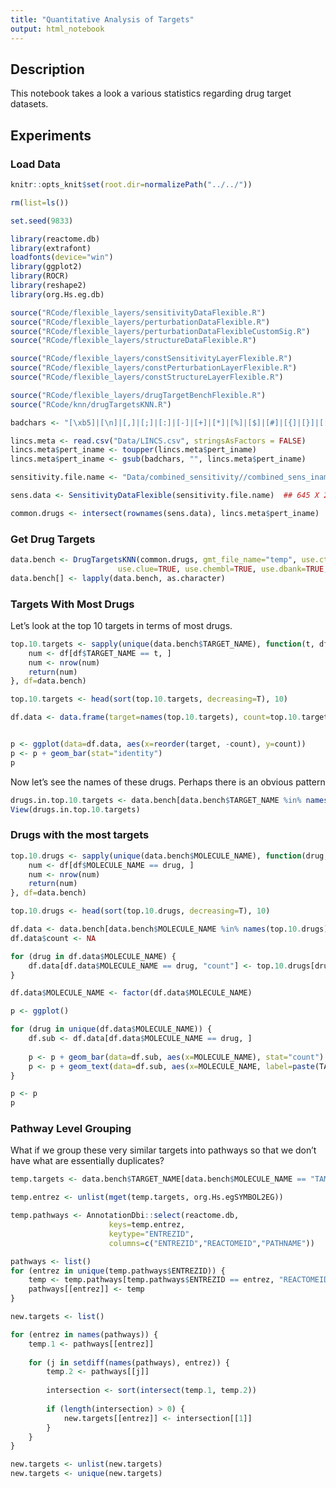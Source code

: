 ```yaml
---
title: "Quantitative Analysis of Targets"
output: html_notebook
---
```


## Description

This notebook takes a look a various statistics regarding drug target datasets.

## Experiments

### Load Data

```r
knitr::opts_knit$set(root.dir=normalizePath("../../"))
```

```r
rm(list=ls())

set.seed(9833)

library(reactome.db)
library(extrafont)
loadfonts(device="win")
library(ggplot2)
library(ROCR)
library(reshape2)
library(org.Hs.eg.db)

source("RCode/flexible_layers/sensitivityDataFlexible.R")
source("RCode/flexible_layers/perturbationDataFlexible.R")
source("RCode/flexible_layers/perturbationDataFlexibleCustomSig.R")
source("RCode/flexible_layers/structureDataFlexible.R")

source("RCode/flexible_layers/constSensitivityLayerFlexible.R")
source("RCode/flexible_layers/constPerturbationLayerFlexible.R")
source("RCode/flexible_layers/constStructureLayerFlexible.R")

source("RCode/flexible_layers/drugTargetBenchFlexible.R")
source("RCode/knn/drugTargetsKNN.R")

badchars <- "[\xb5]|[\n]|[,]|[;]|[:]|[-]|[+]|[*]|[%]|[$]|[#]|[{]|[}]|[[]|[]]|[|]|[\\^]|[/]|[\\]|[.]|[_]|[ ]"
```

```r
lincs.meta <- read.csv("Data/LINCS.csv", stringsAsFactors = FALSE)
lincs.meta$pert_iname <- toupper(lincs.meta$pert_iname)
lincs.meta$pert_iname <- gsub(badchars, "", lincs.meta$pert_iname)
```


```r
sensitivity.file.name <- "Data/combined_sensitivity//combined_sens_iname_replaced.RData"

sens.data <- SensitivityDataFlexible(sensitivity.file.name)  ## 645 X 239
```

```r
common.drugs <- intersect(rownames(sens.data), lincs.meta$pert_iname)
```

### Get Drug Targets

```r
data.bench <- DrugTargetsKNN(common.drugs, gmt_file_name="temp", use.ctrpv2=TRUE,
                        use.clue=TRUE, use.chembl=TRUE, use.dbank=TRUE, use.dtc=FALSE)
data.bench[] <- lapply(data.bench, as.character)
```

### Targets With Most Drugs

Let's look at the top 10 targets in terms of most drugs.

```r
top.10.targets <- sapply(unique(data.bench$TARGET_NAME), function(t, df) {
    num <- df[df$TARGET_NAME == t, ]
    num <- nrow(num)
    return(num)
}, df=data.bench)

top.10.targets <- head(sort(top.10.targets, decreasing=T), 10)

df.data <- data.frame(target=names(top.10.targets), count=top.10.targets)


p <- ggplot(data=df.data, aes(x=reorder(target, -count), y=count))
p <- p + geom_bar(stat="identity")
p
```
Now let's see the names of these drugs. Perhaps there is an obvious pattern

```r
drugs.in.top.10.targets <- data.bench[data.bench$TARGET_NAME %in% names(top.10.targets), ]
View(drugs.in.top.10.targets)
```

### Drugs with the most targets

```r
top.10.drugs <- sapply(unique(data.bench$MOLECULE_NAME), function(drug, df) {
    num <- df[df$MOLECULE_NAME == drug, ]
    num <- nrow(num)
    return(num)
}, df=data.bench)

top.10.drugs <- head(sort(top.10.drugs, decreasing=T), 10)

df.data <- data.bench[data.bench$MOLECULE_NAME %in% names(top.10.drugs), ]
df.data$count <- NA

for (drug in df.data$MOLECULE_NAME) {
    df.data[df.data$MOLECULE_NAME == drug, "count"] <- top.10.drugs[drug]
}

df.data$MOLECULE_NAME <- factor(df.data$MOLECULE_NAME)

p <- ggplot()

for (drug in unique(df.data$MOLECULE_NAME)) {
    df.sub <- df.data[df.data$MOLECULE_NAME == drug, ]
    
    p <- p + geom_bar(data=df.sub, aes(x=MOLECULE_NAME), stat="count")
    p <- p + geom_text(data=df.sub, aes(x=MOLECULE_NAME, label=paste(TARGET_NAME, collapse="\n"), y=count / 2), stat="identity", color="white", family="Helvetica")
}

p <- p
p

```

### Pathway Level Grouping

What if we group these very similar targets into pathways so that we don't have what are essentially duplicates? 

```r
temp.targets <- data.bench$TARGET_NAME[data.bench$MOLECULE_NAME == "TAMOXIFEN"]

temp.entrez <- unlist(mget(temp.targets, org.Hs.egSYMBOL2EG))

temp.pathways <- AnnotationDbi::select(reactome.db,
                      keys=temp.entrez,
                      keytype="ENTREZID",
                      columns=c("ENTREZID","REACTOMEID","PATHNAME"))

pathways <- list()
for (entrez in unique(temp.pathways$ENTREZID)) {
    temp <- temp.pathways[temp.pathways$ENTREZID == entrez, "REACTOMEID"]
    pathways[[entrez]] <- temp
}

new.targets <- list()

for (entrez in names(pathways)) {
    temp.1 <- pathways[[entrez]]
    
    for (j in setdiff(names(pathways), entrez)) {
        temp.2 <- pathways[[j]]
        
        intersection <- sort(intersect(temp.1, temp.2))
        
        if (length(intersection) > 0) {
            new.targets[[entrez]] <- intersection[[1]]
        }
    }
}

new.targets <- unlist(new.targets)
new.targets <- unique(new.targets)
```




